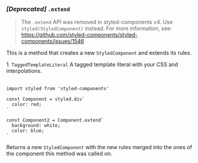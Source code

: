 
### _[Deprecated]_ `.extend`

> The `.extend` API was removed in styled-components v4. Use `styled(StyledComponent)` instead. For more information, see: https://github.com/styled-components/styled-components/issues/1546

This is a method that creates a new `StyledComponent` and extends its rules.

<Table head={['Arguments', 'Description']}>
  <Row>
    <Column>
      1. <Code>TaggedTemplateLiteral</Code>
    </Column>
    <Column>A tagged template literal with your CSS and interpolations.</Column>
  </Row>
</Table>

```tsx
import styled from 'styled-components'

const Component = styled.div`
  color: red;
`

const Component2 = Component.extend`
  background: white;
  color: blue;
`
```

Returns a new `StyledComponent` with the new rules merged into the ones of the component
this method was called on.
